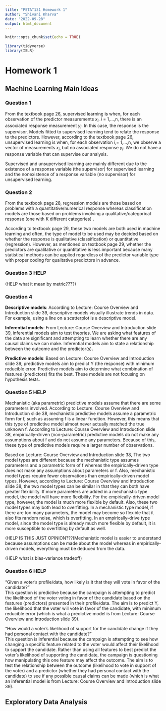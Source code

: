 ```yaml
---
title: "PSTAT131 Homework 1"
author: "Shivani Kharva"
date: "2022-09-28"
output: html_document
---
```


```r
knitr::opts_chunk$set(echo = TRUE)
```

```r
library(tidyverse)
library(ISLR)
```

# Homework 1  

## Machine Learning Main Ideas  

### Question 1  

From the textbook page 26, supervised learning is when, for each observation of the predictor measurements $x_{i}$, ${i}$ = 1,...,n, there is an associated response measurement $y_{i}$. In this case, the response is the supervisor. Models fitted to supervised learning tend to relate the response to the predictors. However, according to the textbook page 26, unsupervised learning is when, for each observation $i$,= 1,...,n, we observe a vector of measurements $x_{i}$, but no associated response $y_{i}$. We do not have a response variable that can supervise our analysis.  

Supervised and unsupervised learning are mainly different due to the existence of a response variable (the supervisor) for supervised learning and the nonexistence of a response variable (no supervisor) for unsupervised learning.  

### Question 2  

From the textbook page 28, regression models are those based on problems with a quantitative/numerical response whereas classification models are those based on problems involving a qualitative/categorical response (one with K different categories) .  

According to textbook page 29, these two models are both used in machine learning and often, the type of model to be used may be decided based on whether the response is qualitative (classification) or quantitative (regression). However, as mentioned on textbook page 29, whether the predictors are qualitative or quantitative is less important because many statistical methods can be applied regardless of the predictor variable type with proper coding for qualitative predictors in advance.  

### Question 3   HELP
(HELP what it mean by metric????)  

### Question 4   

**Descriptive models**: According to Lecture: Course Overview and Introduction slide 39, descriptive models visually illustrate trends in data. For example, using a line on a scatterplot is a descriptive model.

**Inferential models**: From Lecture: Course Overview and Introduction slide 39, inferential models aim to test theories. We are asking what features of the data are significant and attempting to learn whether there are any causal claims we can make. Inferential models aim to state a relationship between the outcome and the predictor(s).  

**Predictive models**: Based on Lecture: Course Overview and Introduction slide 39, predictive models aim to predict Y (the response) with minimum reducible error. Predictive models aim to determine what combination of features (predictors) fits the best. These models are not focusing on hypothesis tests.  

### Question 5  HELP

Mechanistic (aka parametric) predictive models assume that there are some parameters involved. According to Lecture: Course Overview and Introduction slide 38, mechanistic predictive models assume a parametric form for f, such as assuming f is a linear function. However, this means that this type of predictive model almost never actually matched the true unknown f. According to Lecture: Course Overview and Introduction slide 38, empirically-driven (non-parametric) predictive models do not make any assumptions about f and do not assume any parameters. Because of this, these type of predictive models require a larger number of observations.  

Based on Lecture: Course Overview and Introduction slide 38, The two model types are different because the mechanistic type assumes parameters and a parametric form of f whereas the empirically-driven type does not make any assumptions about parameters or f. Also, mechanistic model types require fewer observations than empirically-driven model types. However, according to Lecture: Course Overview and Introduction slide 38, the two model types can be similar in that they can both have greater flexibility. If more parameters are added in a mechanistic type model, the model will have more flexibility. For the empirically-driven model type, however, the model is much more flexible by default. Also, these two model types may both lead to overfitting. In a mechanistic type model, if there are too many parameters, the model may become so flexible that it also fits random noise, which is overfitting. In an empirically-drive type model, since the model type is already much more flexible by default, it is more susceptible to overfitting by default as well.    

(HELP IS THIS JUST OPINION???)Mechanistic model is easier to understand because assumptions can be made about the model whereas in empirically-driven models, everything must be deduced from the data. 

(HELP what is bias-variance tradeoff)  

### Question 6  HELP 

"Given a voter’s profile/data, how likely is it that they will vote in favor of the candidate?"  
This question is predictive because the campaign is attempting to predict the likelihood of the voter voting in favor of the candidate based on the features (predictors) presented in their profile/data. The aim is to predict Y, the likelihood that the voter will vote in favor of the candidate, with minimum reducible error (which is what a predictive model is from Lecture: Course Overview and Introduction slide 39).  

"How would a voter’s likelihood of support for the candidate change if they had personal contact with the candidate?"  
This question is inferential because the campaign is attempting to see how changing a specific feature related to the voter would affect their likelihood to support the candidate. Rather than using all features to best predict the voter's likelihood of supporting the candidate, the campaign is questioning how manipulating this one feature may affect the outcome. The aim is to test the relationship between the outcome (likelihood to vote in support of the voter) and a predictor (whether they had personal contact with the candidate) to see if any possible causal claims can be made (which is what an inferential model is from Lecture: Course Overview and Introduction slide 39).  

## Exploratory Data Analysis  




